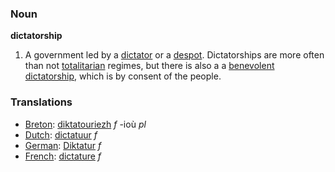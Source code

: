 === Noun ===

'''dictatorship'''

#A government led by a [[dictator]] or a [[despot]].  Dictatorships are more often than not [[totalitarian]] regimes, but there is also a a [[benevolent dictatorship]], which is by consent of the people.

=== Translations ===
*[[Breton]]: [[diktatouriezh]] ''f'' -ioù ''pl''
*[[Dutch]]: [[dictatuur]] ''f''
*[[German]]: [[Diktatur]] ''f''
*[[French]]: [[dictature]] ''f''